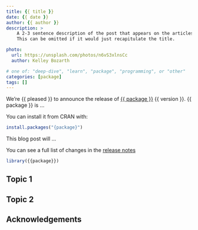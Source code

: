 ```yaml
---
title: {{ title }}
date: {{ date }}
author: {{ author }}
description: >
    A 2-3 sentence description of the post that appears on the articles page.
    This can be omitted if it would just recapitulate the title.

photo:
  url: https://unsplash.com/photos/n6vS3xlnsCc
  author: Kelley Bozarth

# one of: "deep-dive", "learn", "package", "programming", or "other"
categories: [package] 
tags: []
---
```


<!--
TODO:
* [ ] Pick category and tags (see existing with `post_tags()`)
* [ ] Find photo & update yaml metadata
* [ ] Create `thumbnail-sq.jpg`; height and width should be equal
* [ ] Create `thumbnail-wd.jpg`; width should be >5x height
* [ ] `hugodown::tidy_thumbnail()`
* [ ] Add intro sentence
* [ ] `use_tidy_thanks()`
-->

We're {{ pleased }} to announce the release of [{{ package }}]({ home }) {{ version }}. {{ package }} is ... 

You can install it from CRAN with:

```r
install.packages("{package}")
```

This blog post will ...

You can see a full list of changes in the [release notes]({ github_release })

```r
library({{package}})
```

## Topic 1

## Topic 2

## Acknowledgements
